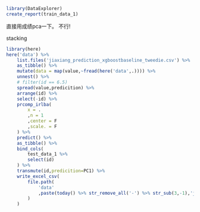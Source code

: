 ```r
library(DataExplorer)
create_report(train_data_1)
```

直接用成绩pca一下。
不行!

stacking

```r
library(here)
here('data') %>% 
    list.files('jiaxiang_prediction_xgboostbaseline_tweedie.csv') %>% 
    as_tibble() %>% 
    mutate(data = map(value,~fread(here('data',.)))) %>% 
    unnest() %>% 
    # filter(id == 6.5)
    spread(value,predicition) %>% 
    arrange(id) %>% 
    select(-id) %>% 
    prcomp_irlba(
        x = .
        ,n = 1
        ,center = F
        ,scale. = F
    ) %>% 
    predict() %>% 
    as_tibble() %>% 
    bind_cols(
        test_data_1 %>% 
        select(id)
    ) %>% 
    transmute(id,predicition=PC1) %>% 
    write_excel_csv(
        file.path(
            'data'
            ,paste(today() %>% str_remove_all('-') %>% str_sub(3,-1),'jiaxiang_prediction_xgboostbaseline_tweedie.csv',sep='_')
        )
    )
```

